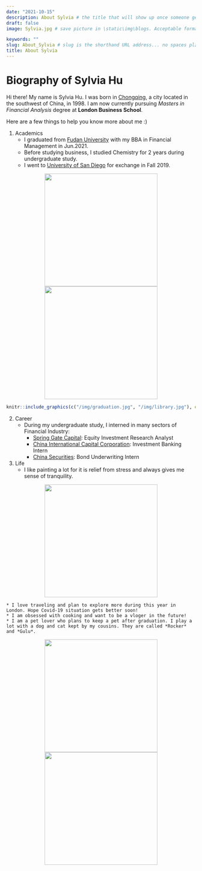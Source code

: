 ```yaml
---
date: "2021-10-15"
description: About Sylvia # the title that will show up once someone gets to this page
draft: false
image: Sylvia.jpg # save picture in \static\img\blogs. Acceptable formats= jpg, jpeg, or png . Your iPhone pics wont work

keywords: ""
slug: About_Sylvia # slug is the shorthand URL address... no spaces plz
title: About Sylvia
---
```


# Biography of Sylvia Hu

Hi there! My name is Sylvia Hu. I was born in [Chongqing](https://en.wikipedia.org/wiki/Chongqing), a city located in the southwest of China, in 1998. I am now currently pursuing *Masters in Financial Analysis* degree at **London Business School**.

Here are a few things to help you know more about me :)

1. Academics
    * I graduated from [Fudan University](https://www.fudan.edu.cn/en/) with my BBA in Financial Management in Jun.2021.
    * Before studying business, I studied Chemistry for 2 years during undergraduate study.
    * I went to [University of San Diego](https://www.sandiego.edu/) for exchange in Fall 2019. 


<center class="half">
    <img src="D:\LBS Courses\R\my_website\content\blogs\graduation.jpg" height = "300">   <img src="D:\LBS Courses\R\my_website\content\blogs\library.jpg" height ="300">
</center>

```r
knitr::include_graphics(c("/img/graduation.jpg", "/img/library.jpg"), error =FALSE)
```

    
2. Career
    * During my undergraduate study, I interned in many sectors of Financial Industry:
        - [Spring Gate Capital](https://spring-gate.com/): Equity Investment Research Analyst
        - [China International Capital Corporation](https://en.cicc.com/): Investment Banking Intern
        - [China Securities](https://www.csc108.com/newsiteindex/index.jspx): Bond Underwriting Intern
 
3. Life
    * I like painting a lot for it is relief from stress and always gives me sense of tranquility.
    
<center class="half">
    <img src="D:\LBS Courses\R\my_website\static\img\blogs\painting.jpg" height = "300"> 
</center>   
    * I love traveling and plan to explore more during this year in London. Hope Covid-19 situation gets better soon!
    * I am obsessed with cooking and want to be a vloger in the future!
    * I am a pet lover who plans to keep a pet after graduation. I play a lot with a dog and cat kept by my cousins. They are called *Rocker* and *Gulu*.

<center class="half">
    <img src="D:\LBS Courses\R\my_website\content\blogs\rocker.jpg" height = "300">   <img src="D:\LBS Courses\R\my_website\content\blogs\gulu.jpg" height ="300">
</center>   
    
    
